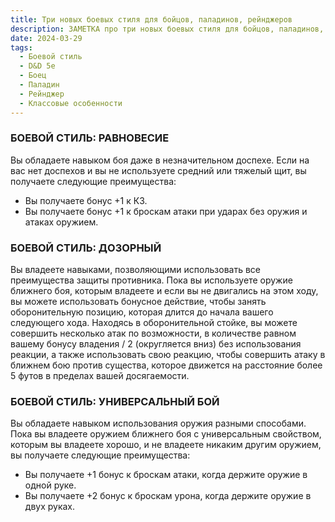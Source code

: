 ```yaml
---
title: Три новых боевых стиля для бойцов, паладинов, рейнджеров
description: ЗАМЕТКА про три новых боевых стиля для бойцов, паладинов, рейнджеров в D&D 5e
date: 2024-03-29
tags:
  - Боевой стиль
  - D&D 5e
  - Боец
  - Паладин
  - Рейнджер
  - Классовые особенности
---
```


### БОЕВОЙ СТИЛЬ: РАВНОВЕСИЕ

Вы обладаете навыком боя даже в незначительном доспехе. Если на вас нет доспехов и вы не используете средний или тяжелый щит, вы получаете следующие преимущества:

- Вы получаете бонус +1 к КЗ.
- Вы получаете бонус +1 к броскам атаки при ударах без оружия и атаках оружием.

### БОЕВОЙ СТИЛЬ: ДОЗОРНЫЙ

Вы владеете навыками, позволяющими использовать все преимущества защиты противника. Пока вы используете оружие ближнего боя, которым владеете и если вы не двигались на этом ходу, вы можете использовать бонусное действие, чтобы занять оборонительную позицию, которая длится до начала вашего следующего хода. Находясь в оборонительной стойке, вы можете совершить несколько атак по возможности, в количестве равном вашему бонусу владения / 2 (округляется вниз) без использования реакции, а также использовать свою реакцию, чтобы совершить атаку в ближнем бою против существа, которое движется на расстояние более 5 футов в пределах вашей досягаемости.

### БОЕВОЙ СТИЛЬ: УНИВЕРСАЛЬНЫЙ БОЙ

Вы обладаете навыком использования оружия разными способами. Пока вы владеете оружием ближнего боя с универсальным свойством, которым вы владеете хорошо, и не владеете никаким другим оружием, вы получаете следующие преимущества:

- Вы получаете +1 бонус к броскам атаки, когда держите оружие в одной руке.
- Вы получаете +2 бонус к броскам урона, когда держите оружие в двух руках.

